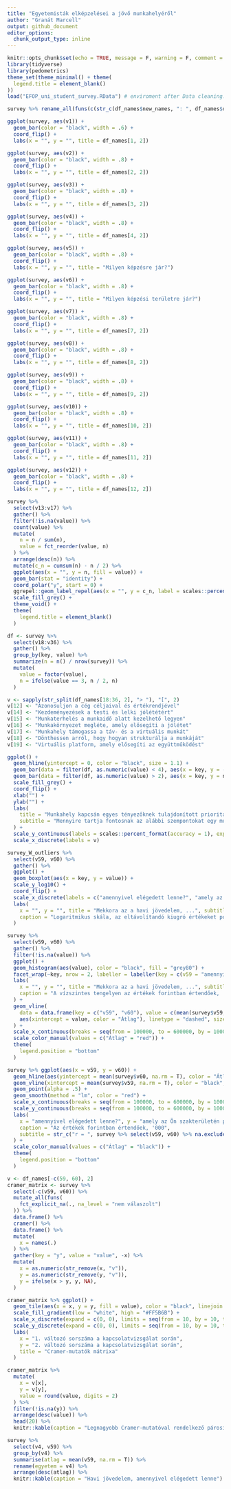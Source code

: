 ```yaml
---
title: "Egyetemisták elképzelései a jövő munkahelyéről"
author: "Granát Marcell"
output: github_document
editor_options: 
  chunk_output_type: inline
---
```


```r
knitr::opts_chunk$set(echo = TRUE, message = F, warning = F, comment = "", fig.align = "center", fig.width = 9, fig.height = 6, dev = 'svg')
library(tidyverse)
library(pedometrics)
theme_set(theme_minimal() + theme(
  legend.title = element_blank()
))
load("EFOP_uni_student_survey.RData") # enviroment after Data cleaning.Rmd
```

```r
survey %>% rename_all(funs(c(str_c(df_names$new_names, ": ", df_names$original_names)))) %>% skimr::skim()
```

```r
ggplot(survey, aes(v1)) +
  geom_bar(color = "black", width = .6) +
  coord_flip() +
  labs(x = "", y = "", title = df_names[1, 2])
```

```r
ggplot(survey, aes(v2)) +
  geom_bar(color = "black", width = .8) +
  coord_flip() +
  labs(x = "", y = "", title = df_names[2, 2])
```

```r
ggplot(survey, aes(v3)) +
  geom_bar(color = "black", width = .8) +
  coord_flip() +
  labs(x = "", y = "", title = df_names[3, 2])
```

```r
ggplot(survey, aes(v4)) +
  geom_bar(color = "black", width = .8) +
  coord_flip() +
  labs(x = "", y = "", title = df_names[4, 2])
```

```r
ggplot(survey, aes(v5)) +
  geom_bar(color = "black", width = .8) +
  coord_flip() +
  labs(x = "", y = "", title = "Milyen képzésre jár?")
```

```r
ggplot(survey, aes(v6)) +
  geom_bar(color = "black", width = .8) +
  coord_flip() +
  labs(x = "", y = "", title = "Milyen képzési területre jár?")
```

```r
ggplot(survey, aes(v7)) +
  geom_bar(color = "black", width = .8) +
  coord_flip() +
  labs(x = "", y = "", title = df_names[7, 2])
```

```r
ggplot(survey, aes(v8)) +
  geom_bar(color = "black", width = .8) +
  coord_flip() +
  labs(x = "", y = "", title = df_names[8, 2])
```

```r
ggplot(survey, aes(v9)) +
  geom_bar(color = "black", width = .8) +
  coord_flip() +
  labs(x = "", y = "", title = df_names[9, 2])
```

```r
ggplot(survey, aes(v10)) +
  geom_bar(color = "black", width = .8) +
  coord_flip() +
  labs(x = "", y = "", title = df_names[10, 2])
```

```r
ggplot(survey, aes(v11)) +
  geom_bar(color = "black", width = .8) +
  coord_flip() +
  labs(x = "", y = "", title = df_names[11, 2])
```

```r
ggplot(survey, aes(v12)) +
  geom_bar(color = "black", width = .8) +
  coord_flip() +
  labs(x = "", y = "", title = df_names[12, 2])
```

```r
survey %>%
  select(v13:v17) %>%
  gather() %>%
  filter(!is.na(value)) %>%
  count(value) %>%
  mutate(
    n = n / sum(n),
    value = fct_reorder(value, n)
  ) %>%
  arrange(desc(n)) %>%
  mutate(c_n = cumsum(n) - n / 2) %>%
  ggplot(aes(x = "", y = n, fill = value)) +
  geom_bar(stat = "identity") +
  coord_polar("y", start = 0) +
  ggrepel::geom_label_repel(aes(x = "", y = c_n, label = scales::percent(n, accuracy = .01)), fill = "white", size = 5, show.legend = F, nudge_x = 1) +
  scale_fill_grey() +
  theme_void() +
  theme(
    legend.title = element_blank()
  )
```

```r
df <- survey %>%
  select(v18:v36) %>%
  gather() %>%
  group_by(key, value) %>%
  summarize(n = n() / nrow(survey)) %>%
  mutate(
    value = factor(value),
    n = ifelse(value == 3, n / 2, n)
  )

v <- sapply(str_split(df_names[18:36, 2], "> "), "[", 2)
v[12] <- "Azonosuljon a cég céljaival és értékrendjével"
v[14] <- "Kezdeményezések a testi és lelki jólététért"
v[15] <- "Munkaterhelés a munkaidő alatt kezelhető legyen"
v[16] <- "Munkakörnyezet megléte, amely elősegíti a jólétet"
v[17] <- "Munkahely támogassa a táv- és a virtuális munkát"
v[18] <- "Dönthessen arról, hogy hogyan strukturálja a munkáját"
v[19] <- "Virtuális platform, amely elősegíti az együttműködést"

ggplot() +
  geom_hline(yintercept = 0, color = "black", size = 1.1) +
  geom_bar(data = filter(df, as.numeric(value) < 4), aes(x = key, y = -n, fill = factor(value)), position = "stack", stat = "identity", color = "black") +
  geom_bar(data = filter(df, as.numeric(value) > 2), aes(x = key, y = n, fill = factor(value)), position = position_stack(reverse = TRUE), stat = "identity", color = "black") +
  scale_fill_grey() +
  coord_flip() +
  xlab("") +
  ylab("") +
  labs(
    title = "Munkahely kapcsán egyes tényezőknek tulajdonított prioritások",
    subtitle = "Mennyire tartja fontosnak az alábbi szempontokat egy munkahely kapcsán? (1-5)"
  ) +
  scale_y_continuous(labels = scales::percent_format(accuracy = 1), expand = c(0, 0), breaks = seq(-1, 1, 0.25), limits = c(-1, 1)) +
  scale_x_discrete(labels = v)
```


```r
survey_W_outliers %>%
  select(v59, v60) %>%
  gather() %>%
  ggplot() +
  geom_boxplot(aes(x = key, y = value)) +
  scale_y_log10() +
  coord_flip() +
  scale_x_discrete(labels = c("amennyivel elégedett lenne?", "amely az Ön szakterületén\npályakezdőként elérhető?")) +
  labs(
    x = "", y = "", title = "Mekkora az a havi jövedelem, ...", subtitle = "Dobozábra",
    caption = "Logaritmikus skála, az eltávolítandó kiugró értékeket pont jelöli."
  )
```

```r
survey %>%
  select(v59, v60) %>%
  gather() %>%
  filter(!is.na(value)) %>%
  ggplot() +
  geom_histogram(aes(value), color = "black", fill = "grey80") +
  facet_wrap(~key, nrow = 2, labeller = labeller(key = c(v59 = "amennyivel elégedett lenne?", v60 = "amely az Ön szakterületén pályakezdőként elérhető?"))) +
  labs(
    x = "", y = "", title = "Mekkora az a havi jövedelem, ...", subtitle = "Hisztogram",
    caption = "A vízszintes tengelyen az értékek forintban értendőek, '000"
  ) +
  geom_vline(
    data = data.frame(key = c("v59", "v60"), value = c(mean(survey$v59, na.rm = T), mean(survey$v60, na.rm = T))),
    aes(xintercept = value, color = "Átlag"), linetype = "dashed", size = 1.1
  ) +
  scale_x_continuous(breaks = seq(from = 100000, to = 600000, by = 100000), labels = seq(from = 100, to = 600, by = 100)) +
  scale_color_manual(values = c("Átlag" = "red")) +
  theme(
    legend.position = "bottom"
  )
```

```r
survey %>% ggplot(aes(x = v59, y = v60)) +
  geom_hline(aes(yintercept = mean(survey$v60, na.rm = T), color = "Átlag"), linetype = "dashed") +
  geom_vline(xintercept = mean(survey$v59, na.rm = T), color = "black", linetype = "dashed") +
  geom_point(alpha = .5) +
  geom_smooth(method = "lm", color = "red") +
  scale_x_continuous(breaks = seq(from = 100000, to = 600000, by = 100000), labels = seq(from = 100, to = 600, by = 100)) +
  scale_y_continuous(breaks = seq(from = 100000, to = 600000, by = 100000), labels = seq(from = 100, to = 600, by = 100)) +
  labs(
    x = "amennyivel elégedett lenne?", y = "amely az Ön szakterületén pályakezdőként elérhető?", title = "Mekkora az a havi jövedelem, ...",
    caption = "Az értékek forintban értendőek, '000",
    subtitle = str_c("r = ", survey %>% select(v59, v60) %>% na.exclude() %>% cor() %>% min() %>% round(digits = 2))
  ) +
  scale_color_manual(values = c("Átlag" = "black")) +
  theme(
    legend.position = "bottom"
  )
```

```r
v <- df_names[-c(59, 60), 2]
cramer_matrix <- survey %>%
  select(-c(v59, v60)) %>%
  mutate_all(funs(
    fct_explicit_na(., na_level = "nem válaszolt")
  )) %>%
  data.frame() %>%
  cramer() %>%
  data.frame() %>%
  mutate(
    x = names(.)
  ) %>%
  gather(key = "y", value = "value", -x) %>%
  mutate(
    x = as.numeric(str_remove(x, "v")),
    y = as.numeric(str_remove(y, "v")),
    y = ifelse(x > y, y, NA),
  )

cramer_matrix %>% ggplot() +
  geom_tile(aes(x = x, y = y, fill = value), color = "black", linejoin = "mitre", size = .5) +
  scale_fill_gradient(low = "white", high = "#FF5B6B") +
  scale_x_discrete(expand = c(0, 0), limits = seq(from = 10, by = 10, to = 100)) +
  scale_y_discrete(expand = c(0, 0), limits = seq(from = 10, by = 10, to = 100)) +
  labs(
    x = "1. változó sorszáma a kapcsolatvizsgálat során",
    y = "2. változó sorszáma a kapcsolatvizsgálat során",
    title = "Cramer-mutatók mátrixa"
  )
```

```r
cramer_matrix %>%
  mutate(
    x = v[x],
    y = v[y],
    value = round(value, digits = 2)
  ) %>%
  filter(!is.na(y)) %>%
  arrange(desc(value)) %>%
  head(20) %>%
  knitr::kable(caption = "Legnagyobb Cramer-mutatóval rendelkező párosítások")
```

```r
survey %>%
  select(v4, v59) %>%
  group_by(v4) %>%
  summarise(atlag = mean(v59, na.rm = T)) %>%
  rename(egyetem = v4) %>%
  arrange(desc(atlag)) %>%
  knitr::kable(caption = "Havi jövedelem, amennyivel elégedett lenne")
```
